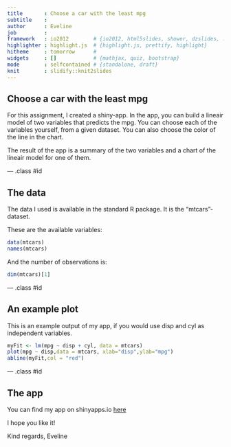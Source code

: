 ---
title       : Choose a car with the least mpg
subtitle    : 
author      : Eveline
job         : 
framework   : io2012        # {io2012, html5slides, shower, dzslides, ...}
highlighter : highlight.js  # {highlight.js, prettify, highlight}
hitheme     : tomorrow      # 
widgets     : []            # {mathjax, quiz, bootstrap}
mode        : selfcontained # {standalone, draft}
knit        : slidify::knit2slides
---

## Choose a car with the least mpg

For this assignment, I created a shiny-app. 
In the app, you can build a lineair model of two variables that predicts the mpg. You can choose each of the variables yourself, from a given dataset. You can also choose the color of the line in the chart.

The result of the app is a summary of the two variables and a chart of the lineair model for one of them.

--- .class #id 

## The data

The data I used is available in the standard R package. It is the "mtcars"-dataset.

These are the available variables:

```{r}
data(mtcars)
names(mtcars)
```

And the number of observations is:
```{r}
dim(mtcars)[1]
```

--- .class #id 

## An example plot

This is an example output of my app, if you would use disp and cyl as independent variables.

```{r, echo = FALSE, warning = FALSE}
myFit <- lm(mpg ~ disp + cyl, data = mtcars)
plot(mpg ~ disp,data = mtcars, xlab="disp",ylab="mpg")
abline(myFit,col = "red")
```

--- .class #id 
      
## The app

You can find my app on shinyapps.io [here](https://eveline.shinyapps.io/Carstop/)

I hope you like it!

Kind regards,
Eveline
